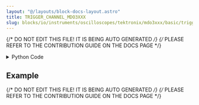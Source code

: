 ```yaml
---
layout: "@/layouts/block-docs-layout.astro"
title: TRIGGER_CHANNEL_MDO3XXX
slug: blocks/io/instruments/oscilloscopes/tektronix/mdo3xxx/basic/trigger-channel-mdo3xxx
---
```


{/* DO NOT EDIT THIS FILE! IT IS BEING AUTO GENERATED */}
{/* PLEASE REFER TO THE CONTRIBUTION GUIDE ON THE DOCS PAGE */}


<PythonDocsDisplay docstring={docstring} />

<details>
<summary>Python Code</summary>

```python
from flojoy import flojoy, DataContainer, TextBlob, VisaConnection
from typing import Optional, Literal


@flojoy(inject_connection=True)
def TRIGGER_CHANNEL_MDO3XXX(
    connection: VisaConnection,
    channel: int = 0,
    query_set: Literal["query", "set"] = "query",
    default: Optional[DataContainer] = None,
) -> TextBlob:
    """The TRIGGER_CHANNEL_MDO3XXX node sets the triggering channel (or queries it).

    Requires a CONNECTION_MDO3XXX node at the start of the app to connect with
    the instrument. The VISA address will then be listed under 'connection'.

    This node should also work with compatible Tektronix scopes (untested):
    MDO4xxx, MSO4xxx, and DPO4xxx.

    Parameters
    ----------
    connection: VisaConnection
        The VISA address (requires the CONNECTION_MDO3XXX node).
    channel: int
        The channel to set as the triggering channel (used if set=True).
    query_set: str
        Whether to query or set the triggering channel.

    Returns
    -------
    DataContainer
        TextBlob: The triggering channel (e.g. CH1).
    """

    tek = connection.get_handle()

    match query_set:
        case "query":
            s = tek.trigger.source()
        case "set":
            tek.trigger.source(f"CH{1 + channel}")
            s = f"CH{1 + channel}"

    return TextBlob(text_blob=s)

```

[Find this Flojoy Block on GitHub](https://github.com/flojoy-ai/blocks/blob/main/blocks/IO/INSTRUMENTS/OSCILLOSCOPES/TEKTRONIX/MDO3XXX/BASIC/TRIGGER_CHANNEL_MDO3XXX/TRIGGER_CHANNEL_MDO3XXX.py)

</details>

## Example


<GetHelpWidget />


<AppDisplay app={app} blockName="TRIGGER_CHANNEL_MDO3XXX" client:visible />


<Example />

{/* DO NOT EDIT THIS FILE! IT IS BEING AUTO GENERATED */}
{/* PLEASE REFER TO THE CONTRIBUTION GUIDE ON THE DOCS PAGE */}
